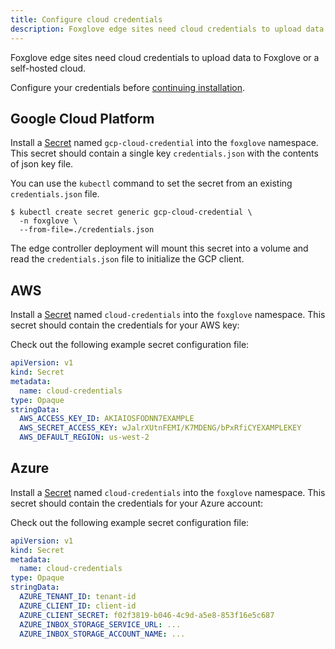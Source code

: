 ```yaml
---
title: Configure cloud credentials
description: Foxglove edge sites need cloud credentials to upload data to Foxglove or a self-hosted cloud.
---
```


Foxglove edge sites need cloud credentials to upload data to Foxglove or a self-hosted cloud.

Configure your credentials before [continuing installation](installation#install-the-release).

## Google Cloud Platform

Install a [Secret](https://kubernetes.io/docs/concepts/configuration/secret/) named
`gcp-cloud-credential` into the `foxglove` namespace. This secret should contain a single key `credentials.json` with the contents of json key file.

You can use the `kubectl` command to set the secret from an existing `credentials.json` file.

```shell
$ kubectl create secret generic gcp-cloud-credential \
  -n foxglove \
  --from-file=./credentials.json
```

The edge controller deployment will mount this secret into a volume and read the `credentials.json` file to initialize the GCP client.

## AWS

Install a [Secret](https://kubernetes.io/docs/concepts/configuration/secret/) named
`cloud-credentials` into the `foxglove` namespace. This secret should contain the credentials for your AWS key:

Check out the following example secret configuration file:

```yaml
apiVersion: v1
kind: Secret
metadata:
  name: cloud-credentials
type: Opaque
stringData:
  AWS_ACCESS_KEY_ID: AKIAIOSFODNN7EXAMPLE
  AWS_SECRET_ACCESS_KEY: wJalrXUtnFEMI/K7MDENG/bPxRfiCYEXAMPLEKEY
  AWS_DEFAULT_REGION: us-west-2
```

## Azure

Install a [Secret](https://kubernetes.io/docs/concepts/configuration/secret/) named
`cloud-credentials` into the `foxglove` namespace. This secret should contain the credentials for your Azure account:

Check out the following example secret configuration file:

```yaml
apiVersion: v1
kind: Secret
metadata:
  name: cloud-credentials
type: Opaque
stringData:
  AZURE_TENANT_ID: tenant-id
  AZURE_CLIENT_ID: client-id
  AZURE_CLIENT_SECRET: f02f3819-b046-4c9d-a5e8-853f16e5c687
  AZURE_INBOX_STORAGE_SERVICE_URL: ...
  AZURE_INBOX_STORAGE_ACCOUNT_NAME: ...
```
